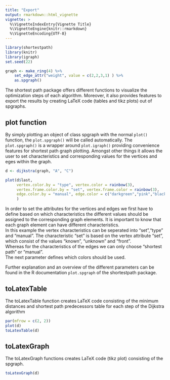 ```yaml
---
title: "Export"
output: rmarkdown::html_vignette
vignette: >
  %\VignetteIndexEntry{Vignette Title}
  %\VignetteEngine{knitr::rmarkdown}
  %\VignetteEncoding{UTF-8}
---
```

```r
library(shortestpath)
library(knitr)
library(igraph)
set.seed(22)

graph <- make_ring(4) %>%
    set_edge_attr("weight", value = c(2,2,3,1) ) %>%
    as.spgraph()

```
The shortest path package offers different functions to visualize the optimization steps of each algorithm. Moreover, it also provides features to export the results by creating LaTeX code (tables and tikz plots) out of spgraphs.

## plot function
By simply plotting an object of class spgraph with the normal `plot()` function, the `plot.spgraph()` will be called automatically. The `plot.spgraph()` is a wrapper around `plot.igraph()` providing convenience features for shortest path graph plotting. Amongst other things it allows the user to set characteristics and corresponding values for the vertices and eges within the graph.

```r
d <- dijkstra(graph, "A", "C")

plot(d$last, 
     vertex.color.by = "type", vertex.color = rainbow(3),
     vertex.frame.color.by = "set", vertex.frame.color = rainbow(3),
     edge.color.by = "manual", edge.color = c("darkgreen","pink","black","blue")
     )
```  
  
In order to set the attributes for the vertices and edges we first have to define based on which characteristics the different values should be assigned to the corresponding graph elements. It is important to know that each graph element can have different characteristics.   
In this example the vertex characteristics can be seperated into "set","type" and "manual". The characteristic "set" is based on the vertex attribute "set", which consist of the values "known", "unknown" and "front".   
Whereas for the characteristics of the edges we can only choose "shortest path" or "manual".  
The next parameter defines which colors should be used.
  
Further explanation and an overview of the different parameters can be found in the R documentation `plot.spgraph` of the shortestpath package.

## toLatexTable
The toLatexTable function creates LaTeX code consisting of the minimum distances and shortest path predecessors table for each step of the Dijkstra algorithm  

```r
par(mfrow = c(2, 2))
plot(d)
toLatexTable(d)
```

## toLatexGraph
The toLatexGraph functions creates LaTeX code (tikz plot) consisting of the spgraph.  
```r
toLatexGraph(d)
```
